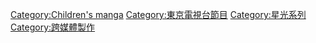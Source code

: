 [[Category:Children's_manga|Category:Children's manga]]
[[Category:東京電視台節目|Category:東京電視台節目]]
[[Category:星光系列|Category:星光系列]]
[[Category:跨媒體製作|Category:跨媒體製作]]